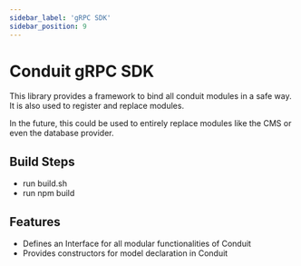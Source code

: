 ```yaml
---
sidebar_label: 'gRPC SDK'
sidebar_position: 9
---
```


# Conduit gRPC SDK

This library provides a framework to bind all conduit modules in a safe way.<br />
It is also used to register and replace modules.

In the future, this could be used to entirely replace modules like the CMS or even the database provider.

## Build Steps

- run build.sh
- run npm build

## Features

- Defines an Interface for all modular functionalities of Conduit
- Provides constructors for model declaration in Conduit
